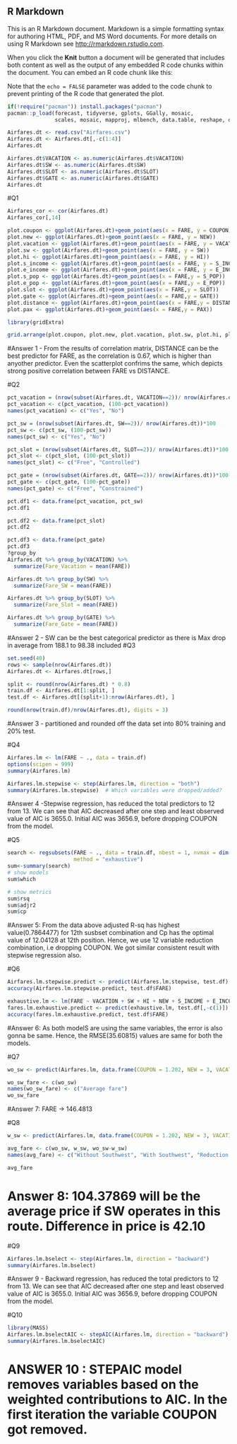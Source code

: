 
## R Markdown

This is an R Markdown document. Markdown is a simple formatting syntax for authoring HTML, PDF, and MS Word documents. For more details on using R Markdown see <http://rmarkdown.rstudio.com>.

When you click the **Knit** button a document will be generated that includes both content as well as the output of any embedded R code chunks within the document. You can embed an R code chunk like this:

Note that the `echo = FALSE` parameter was added to the code chunk to prevent printing of the R code that generated the plot.

```{r}
if(!require("pacman")) install.packages("pacman")
pacman::p_load(forecast, tidyverse, gplots, GGally, mosaic,
               scales, mosaic, mapproj, mlbench, data.table, reshape, dplyr, knitr,tinytex,latexpdf,latex2exp, leaps, ggcorrplot, corrplot)
```

```{r}
Airfares.dt <- read.csv("Airfares.csv")
Airfares.dt <- Airfares.dt[,-c(1:4)]
Airfares.dt
```

```{r}
Airfares.dt$VACATION <- as.numeric(Airfares.dt$VACATION)
Airfares.dt$SW <- as.numeric(Airfares.dt$SW)
Airfares.dt$SLOT <- as.numeric(Airfares.dt$SLOT)
Airfares.dt$GATE <- as.numeric(Airfares.dt$GATE)
Airfares.dt
```

#Q1
```{r}
Airfares_cor <- cor(Airfares.dt)
Airfares_cor[,14]
```

```{r}
plot.coupon <- ggplot(Airfares.dt)+geom_point(aes(x = FARE, y = COUPON))
plot.new <- ggplot(Airfares.dt)+geom_point(aes(x = FARE, y = NEW))
plot.vacation <- ggplot(Airfares.dt)+geom_point(aes(x = FARE, y = VACATION))
plot.sw <- ggplot(Airfares.dt)+geom_point(aes(x = FARE, y = SW))
plot.hi <- ggplot(Airfares.dt)+geom_point(aes(x = FARE, y = HI))
plot.s_income <- ggplot(Airfares.dt)+geom_point(aes(x = FARE, y = S_INCOME))
plot.e_income <- ggplot(Airfares.dt)+geom_point(aes(x = FARE, y = E_INCOME))
plot.s_pop <- ggplot(Airfares.dt)+geom_point(aes(x = FARE,y = S_POP))
plot.e_pop <- ggplot(Airfares.dt)+geom_point(aes(x = FARE,y = E_POP))
plot.slot <- ggplot(Airfares.dt)+geom_point(aes(x = FARE,y = SLOT))
plot.gate <- ggplot(Airfares.dt)+geom_point(aes(x = FARE,y = GATE))
plot.distance <- ggplot(Airfares.dt)+geom_point(aes(x = FARE,y = DISTANCE))
plot.pax <- ggplot(Airfares.dt)+geom_point(aes(x = FARE,y = PAX))

library(gridExtra)

grid.arrange(plot.coupon, plot.new, plot.vacation, plot.sw, plot.hi, plot.s_income, plot.e_income, plot.s_pop, plot.e_pop, plot.slot, plot.gate, plot.distance, plot.pax)
```
#Answer 1 - From the results of correlation matrix, DISTANCE can be the best predictor for FARE, as the correlation is 0.67, which is higher than anyother predictor. Even the scatterplot confrims the same, which depicts strong positive correlation between FARE vs DISTANCE.

#Q2
```{r}
pct_vacation = (nrow(subset(Airfares.dt, VACATION==2))/ nrow(Airfares.dt))*100
pct_vacation <- c(pct_vacation, (100-pct_vacation))
names(pct_vacation) <- c("Yes", "No")

pct_sw = (nrow(subset(Airfares.dt, SW==2))/ nrow(Airfares.dt))*100
pct_sw <- c(pct_sw, (100-pct_sw))
names(pct_sw) <- c("Yes", "No")

pct_slot = (nrow(subset(Airfares.dt, SLOT==2))/ nrow(Airfares.dt))*100
pct_slot <- c(pct_slot, (100-pct_slot))
names(pct_slot) <- c("Free", "Controlled")

pct_gate = (nrow(subset(Airfares.dt, GATE==2))/ nrow(Airfares.dt))*100
pct_gate <- c(pct_gate, (100-pct_gate))
names(pct_gate) <- c("Free", "Constrained")

pct.df1 <- data.frame(pct_vacation, pct_sw)
pct.df1

pct.df2 <- data.frame(pct_slot)
pct.df2

pct.df3 <- data.frame(pct_gate)
pct.df3
?group_by
Airfares.dt %>% group_by(VACATION) %>%
  summarize(Fare_Vacation = mean(FARE))

Airfares.dt %>% group_by(SW) %>%
  summarize(Fare_SW = mean(FARE))

Airfares.dt %>% group_by(SLOT) %>%
  summarize(Fare_Slot = mean(FARE))

Airfares.dt %>% group_by(GATE) %>%
  summarize(Fare_Gate = mean(FARE))
```
#Answer 2 - SW can be the best categorical predictor as there is Max drop in average from 188.1 to 98.38  included
#Q3
```{r}
set.seed(40)
rows <- sample(nrow(Airfares.dt))
Airfares.dt <- Airfares.dt[rows,]

split <- round(nrow(Airfares.dt) * 0.8)
train.df <- Airfares.dt[1:split, ]
test.df <- Airfares.dt[(split+1):nrow(Airfares.dt), ]

round(nrow(train.df)/nrow(Airfares.dt), digits = 3)
```
#Answer 3 - partitioned and rounded off the data set into 80% training and 20% test.

#Q4
```{r}
Airfares.lm <- lm(FARE ~ ., data = train.df)
options(scipen = 999)
summary(Airfares.lm)

Airfares.lm.stepwise <- step(Airfares.lm, direction = "both")
summary(Airfares.lm.stepwise)  # Which variables were dropped/added?
```
#Answer 4 -Stepwise regression, has reduced the total predictors to 12 from 13. We can see that AIC decreased after one step and least observed value of AIC is 3655.0. Initial AIC was 3656.9, before dropping COUPON from the model.

#Q5
```{r}
search <- regsubsets(FARE ~ ., data = train.df, nbest = 1, nvmax = dim(train.df)[2],
                     method = "exhaustive")
sum<-summary(search)
# show models
sum$which

# show metrics
sum$rsq
sum$adjr2
sum$cp
```
#Answer 5: From the data above adjusted R-sq has highest value(0.7864477) for 12th susbset combination and Cp has the optimal value of 12.04128 at 12th position. Hence, we use 12 variable reduction combination, i.e dropping COUPON. We got similar consistent result with stepwise regression also.

#Q6
```{r}
Airfares.lm.stepwise.predict <- predict(Airfares.lm.stepwise, test.df)
accuracy(Airfares.lm.stepwise.predict, test.df$FARE)

exhaustive.lm <- lm(FARE ~ VACATION + SW + HI + NEW + S_INCOME + E_INCOME + S_POP + E_POP + SLOT + GATE + DISTANCE + PAX, data = train.df)
fares.lm.exhaustive.predict <- predict(exhaustive.lm, test.df[,-c(1)])
accuracy(fares.lm.exhaustive.predict, test.df$FARE)
```
#Answer 6: As both modelS are using the same variables, the error is also gonna be same. Hence, the RMSE(35.60815) values are same for both the models.

#Q7
```{r}
wo_sw <- predict(Airfares.lm, data.frame(COUPON = 1.202, NEW = 3, VACATION = 1, SW = 1, HI = 4442.141, S_INCOME = 28,760, E_INCOME = 27,664, S_POP = 4,557,004, E_POP = 3,195,503, SLOT = 2, GATE = 2, PAX = 12,782, DISTANCE = 1976))

wo_sw_fare <- c(wo_sw)
names(wo_sw_fare) <- c("Average fare")
wo_sw_fare
```
#Answer 7: FARE -> 146.4813

#Q8
```{r}
w_sw <- predict(Airfares.lm, data.frame(COUPON = 1.202, NEW = 3, VACATION = 1, SW = 2, HI = 4442.141, S_INCOME = 28,760, E_INCOME = 27,664, S_POP = 4,557,004, E_POP = 3,195,503, SLOT = 2, GATE = 2, PAX = 12,782, DISTANCE = 1976))

avg_fare <- c(wo_sw, w_sw, wo_sw-w_sw)
names(avg_fare) <- c("Without Southwest", "With Southwest", "Reduction in Fare")

avg_fare
```
# Answer 8: 104.37869 will be the average price if SW operates in this route. Difference in price is 42.10

#Q9
```{r}
Airfares.lm.bselect <- step(Airfares.lm, direction = "backward")
summary(Airfares.lm.bselect)
```
#Answer 9 - Backward regression, has reduced the total predictors to 12 from 13. We can see that AIC decreased after one step and least observed value of AIC is 3655.0. Initial AIC was 3656.9, before dropping COUPON from the model.

#Q10
```{r}
library(MASS)
Airfares.lm.bselectAIC <- stepAIC(Airfares.lm, direction = "backward")
summary(Airfares.lm.bselectAIC)
```
# ANSWER 10 : STEPAIC model removes variables based on the weighted contributions to AIC. In the first iteration the variable COUPON got removed.
